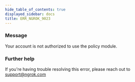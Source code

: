 ```yaml
---
hide_table_of_contents: true
displayed_sidebar: docs
title: ERR_NGROK_9023
---
```


### Message

Your account is not authorized to use the policy module.

### Further help

If you're having trouble resolving this error, please reach out to [support@ngrok.com](mailto:support@ngrok.com?subject=Help%20with%20ERR_NGROK_9023)
